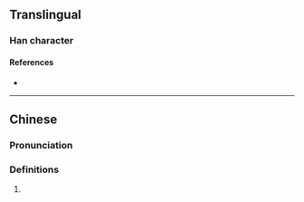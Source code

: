 {{character info}}
==Translingual==

===Han character===
{{Han char|rn=85|rad=水|as=20|sn=23|four=|canj=EFBF|ids=⿰氵黨}}

====References====
* {{Han ref|kx=0663.280|dkj=18790|dj=1072.160|hdz=31796.160|uh=7059|ud=28761}}

----

==Chinese==
{{zh-forms|s=𣺼}}

===Pronunciation===
{{zh-pron
|m=dǎng
|c=dong2
|mc=
|oc=
|ma=
|cat=
}}

===Definitions===
{{zh-hanzi}}

# {{rfdef|zh}}